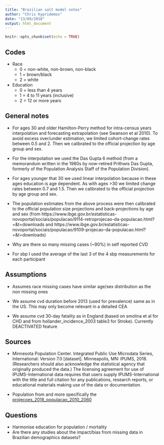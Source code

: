 ```yaml
---
title: "Brazilian salt model notes"
author: "Chris Kypridemos"
date: "13/09/2018"
output: html_document
---
```


```r
knitr::opts_chunk$set(echo = TRUE)
```

## Codes
* Race
  + 0 = non-white, non-brown, non-black
  + 1 = brown/black
  + 2 = white

* Education
  + 0 = less than 4 years
  + 1 = 4 to 11 years (inclusive)
  + 2 = 12 or more years
  
## General notes
- For ages 30 and older Hamilton-Perry method for intra-census years interpolation and forecasting extrapolation (see Swanson et al 2010). To avoid excess over/under estimation, we limited cohort-change rates between 0.5 and 2. Then we calibrated to the official projection by age group and sex.

- For the interpolation we used the Das Gupta 6 method (from a memorandum written in the 1980s by now-retired Prithwis Das Gupta, formerly of the Population Analysis Staff of the Population Division).

- For ages younger that 30 we used linear interpolation because in these ages education is age dependent. As with ages >30 we limited change rates between 0.7 and 1.5. Then we calibrated to the official projection by age group and sex.

- The population estimates from the above process were then calibrated to the official population size projections and back-projections by age and sex (from https://www.ibge.gov.br/estatisticas-novoportal/sociais/populacao/9114-retroprojecao-da-populacao.html?=&t=downloads
and https://www.ibge.gov.br/estatisticas-novoportal/sociais/populacao/9109-projecao-da-populacao.html?=&t=downloads)

- Why are there so many missing cases (~90%) in self reported CVD

- For sbp I used the average of the last 3 of the 4 sbp measurements for each participant

## Assumptions
- Assumes race missing cases have similar age/sex distribution as the non missing ones

- We assume cvd duration before 2013 (used for prevalence) same as in the US. This may only become relevant in a detailed CEA

- We assume cvd 30-day fatality as in England (based on smolina et al for CHD and from hollander_incidence_2003 table3 for Stroke). Currently DEACTIVATED feature

## Sources
- Minnesota Population Center. Integrated Public Use Microdata Series, International: Version 7.0 [dataset]. Minneapolis, MN: IPUMS, 2018. [](https://doi.org/10.18128/D020.V7.0) (Researchers should also acknowledge the statistical agency that originally produced the data.) The licensing agreement for use of IPUMS-International data requires that users supply IPUMS-International with the title and full citation for any publications, research reports, or educational materials making use of the data or documentation.

- Population from [](https://www.ibge.gov.br/estatisticas/sociais/populacao/9109-projecao-da-populacao.html?=&t=downloads) and more specifically the [projecoes_2018_populacao_2010_2060](ftp://ftp.ibge.gov.br/Projecao_da_Populacao/Projecao_da_Populacao_2018/projecoes_2018_populacao_2010_2060.xls)

## Questions
- Harmonise education for population / mortality
- Are there any studies about the impact/bias from missing data in Brazilian demographics datasets?
